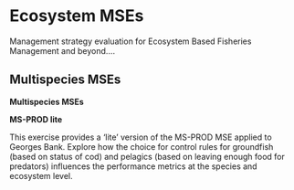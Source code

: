 # Ecosystem MSEs  {#ecosystem-mse}

<!-- (Thursday 3-5) -->
<!-- (Friday 9-10) -->

Management strategy evaluation for Ecosystem Based Fisheries Management and beyond....

## Multispecies MSEs

::: {.slide-deck}
**Multispecies MSEs**

:::
<!-- ::: {.slides} -->
<!-- [Slides](https://docs.google.com/presentation/d/1TcIwX8F9wiwAUlPytIBmSQsSVdf1bInKOQx7Uenofzc/edit?usp=sharing) -->
<!-- ::: -->
<!-- ::: -->


::: {.application-exercise} 
**MS-PROD lite**

This exercise provides a 'lite' version of the MS-PROD MSE applied to Georges Bank. Explore how the choice for control rules for groundfish (based on status of cod) and pelagics (based on leaving enough food for predators) influences the performance metrics at the species and ecosystem level.  

::: 
<!-- ::: {.source} -->
<!-- [R Markdown](https://github.com/gavinfay/asmfc-mse/tree/main/materials/exercises/day-04/msprod-mse.Rmd) -->
<!-- ::: -->

<!-- ::: -->